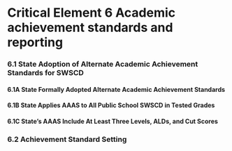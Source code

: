 # Critical Element 6 Academic achievement standards and reporting

### 6.1 State Adoption of Alternate Academic Achievement Standards for SWSCD

#### 6.1A State Formally Adopted Alternate Academic Achievement Standards 

#### 6.1B State Applies AAAS to All Public School SWSCD in Tested Grades

#### 6.1C State's AAAS Include At Least Three Levels, ALDs, and Cut Scores

### 6.2 Achievement Standard Setting
